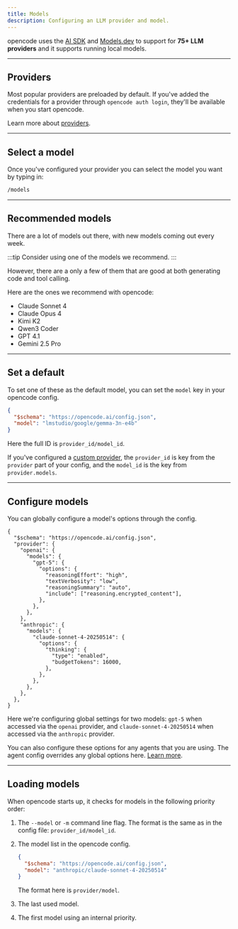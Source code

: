 ```yaml
---
title: Models
description: Configuring an LLM provider and model.
---
```


opencode uses the [AI SDK](https://ai-sdk.dev/) and [Models.dev](https://models.dev) to support for **75+ LLM providers** and it supports running local models.

---

## Providers

Most popular providers are preloaded by default. If you've added the credentials for a provider through `opencode auth login`, they'll be available when you start opencode.

Learn more about [providers](/docs/providers).

---

## Select a model

Once you've configured your provider you can select the model you want by typing in:

```bash frame="none"
/models
```

---

## Recommended models

There are a lot of models out there, with new models coming out every week.

:::tip
Consider using one of the models we recommend.
:::

However, there are a only a few of them that are good at both generating code and tool calling.

Here are the ones we recommend with opencode:

- Claude Sonnet 4
- Claude Opus 4
- Kimi K2
- Qwen3 Coder
- GPT 4.1
- Gemini 2.5 Pro

---

## Set a default

To set one of these as the default model, you can set the `model` key in your
opencode config.

```json title="opencode.json" {3}
{
  "$schema": "https://opencode.ai/config.json",
  "model": "lmstudio/google/gemma-3n-e4b"
}
```

Here the full ID is `provider_id/model_id`.

If you've configured a [custom provider](/docs/providers#custom), the `provider_id` is key from the `provider` part of your config, and the `model_id` is the key from `provider.models`.

---

## Configure models

You can globally configure a model's options through the config.

```jsonc title="opencode.jsonc" {7-12,19-24}
{
  "$schema": "https://opencode.ai/config.json",
  "provider": {
    "openai": {
      "models": {
        "gpt-5": {
          "options": {
            "reasoningEffort": "high",
            "textVerbosity": "low",
            "reasoningSummary": "auto",
            "include": ["reasoning.encrypted_content"],
          },
        },
      },
    },
    "anthropic": {
      "models": {
        "claude-sonnet-4-20250514": {
          "options": {
            "thinking": {
              "type": "enabled",
              "budgetTokens": 16000,
            },
          },
        },
      },
    },
  },
}
```

Here we're configuring global settings for two models: `gpt-5` when accessed via the `openai` provider, and `claude-sonnet-4-20250514` when accessed via the `anthropic` provider.

You can also configure these options for any agents that you are using. The agent config overrides any global options here. [Learn more](/docs/agents/#additional).

---

## Loading models

When opencode starts up, it checks for models in the following priority order:

1. The `--model` or `-m` command line flag. The format is the same as in the config file: `provider_id/model_id`.

2. The model list in the opencode config.

   ```json title="opencode.json"
   {
     "$schema": "https://opencode.ai/config.json",
     "model": "anthropic/claude-sonnet-4-20250514"
   }
   ```

   The format here is `provider/model`.

3. The last used model.

4. The first model using an internal priority.
